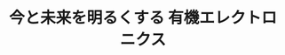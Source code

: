 ﻿---
title: "今と未来を明るくする 有機エレクトロニクス"
category: "物質理工学院"
vol: 79
interviewee: "森 健彦"
url: "http://www.op.titech.ac.jp/lab/mori/mori.html"
tags: ["工学","有機","電子","伝導","エレクトロニクス"]
pdf: "79-2-mori.pdf"
career: ""
preface: "森研究室では有機エレクトロニクスの研究を行なっている。有機エレクトロニクスとは有機半導体をベースとした電子工学のことであり、近年とても注目されている分野の一つである。本稿ではその中でも代表的な有機半導体と、あわせて有機超伝導に注目して紹介する。また、森研究室ではどのようなアプローチで研究に取り組んでいるかということについても触れていく。"
---
